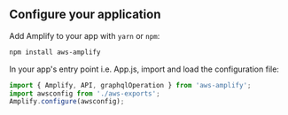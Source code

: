 ## Configure your application

Add Amplify to your app with `yarn` or `npm`:

```bash
npm install aws-amplify
```

In your app's entry point i.e. App.js, import and load the configuration file:

```javascript
import { Amplify, API, graphqlOperation } from 'aws-amplify';
import awsconfig from './aws-exports';
Amplify.configure(awsconfig);
```
